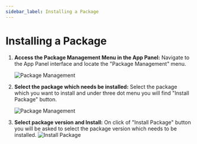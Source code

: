 ```yaml
---
sidebar_label: Installing a Package
---
```


# Installing a Package

1. **Access the Package Management Menu in the App Panel:**
   Navigate to the App Panel interface and locate the "Package Management" menu.

    ![Package Management](/img/package_management.png)

2. **Select the package which needs be installed:**
   Select the package which you want to install and under three dot menu you will find "Install Package" button.

    ![Package Management](/img/install_package.png)

3. **Select package version and Install:**
   On click of "Install Package" button you will be asked to select the package version which needs to be installed.
    ![Install Package](/img/install_package_modal.png)
